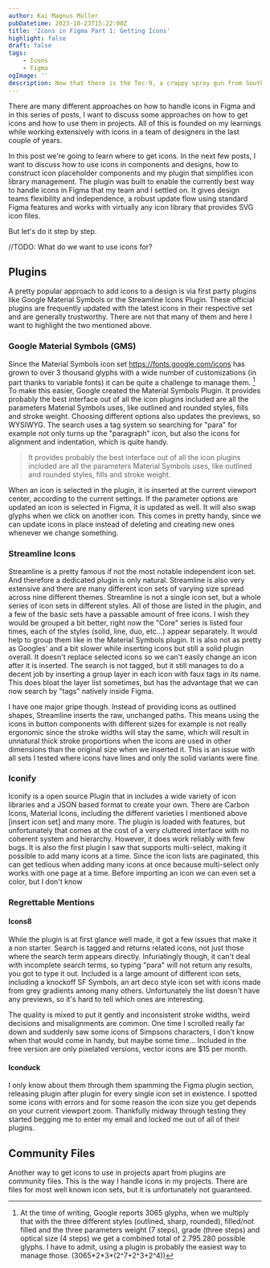 ```yaml
---
author: Kai Magnus Müller
pubDatetime: 2023-10-23T15:22:00Z
title: 'Icons in Figma Part 1: Getting Icons'
highlight: false
draft: false
tags:
    - Icons
    - Figma
ogImage: ''
description: Now that there is the Tec-9, a crappy spray gun from South Miami. This gun is advertised as the most popular gun in American crime. Do you believe that shit?.
---
```


There are many different approaches on how to handle icons in Figma and in this series of posts, I want to discuss some approaches on how to get icons and how to use them in projects. All of this is founded on my learnings while working extensively with icons in a team of designers in the last couple of years.

In this post we're going to learn where to get icons. In the next few posts, I want to discuss how to use icons in components and designs, how to construct icon placeholder components and my plugin that simplifies icon library management. The plugin was built to enable the currently best way to handle icons in Figma that my team and I settled on. It gives design teams flexibility and independence, a robust update flow using standard Figma features and works with virtually any icon library that provides SVG icon files.

But let's do it step by step.

//TODO: What do we want to use icons for?

## Plugins

A pretty popular approach to add icons to a design is via first party plugins like Google Material Symbols or the Streamline Icons Plugin. These official plugins are frequently updated with the latest icons in their respective set and are generally trustworthy. There are not that many of them and here I want to highlight the two mentioned above.

### Google Material Symbols (GMS)

Since the Material Symbols icon set https://fonts.google.com/icons has grown to over 3 thousand glyphs with a wide number of customizations (in part thanks to variable fonts) it can be quite a challenge to manage them. [^1] To make this easier, Google created the Material Symbols Plugin. It provides probably the best interface out of all the icon plugins included are all the parameters Material Symbols uses, like outlined and rounded styles, fills and stroke weight. Choosing different options also updates the previews, so WYSIWYG. The search uses a tag system so searching for "para" for example not only turns up the "paragraph" icon, but also the icons for alignment and indentation, which is quite handy.

> It provides probably the best interface out of all the icon plugins included are all the parameters Material Symbols uses, like outlined and rounded styles, fills and stroke weight.

When an icon is selected in the plugin, it is inserted at the current viewport center, according to the current settings. If the parameter options are updated an icon is selected in Figma, it is updated as well. It will also swap glyphs when we click on another icon. This comes in pretty handy, since we can update icons in place instead of deleting and creating new ones whenever we change something.

### Streamline Icons

Streamline is a pretty famous if not the most notable independent icon set. And therefore a dedicated plugin is only natural. Streamline is also very extensive and there are many different icon sets of varying size spread across nine different themes. Streamline is not a single icon set, but a whole series of icon sets in different styles. All of those are listed in the plugin, and a few of the basic sets have a passable amount of free icons. I wish they would be grouped a bit better, right now the "Core" series is listed four times, each of the styles (solid, line, duo, etc…) appear separately. It would help to group them like in the Material Symbols plugin. It is also not as pretty as Googles' and a bit slower while inserting icons but still a solid plugin overall. It doesn't replace selected icons so we can't easily change an icon after it is inserted. The search is not tagged, but it still manages to do a decent job by inserting a group layer in each icon with faux tags in its name. This does bloat the layer list sometimes, but has the advantage that we can now search by "tags" natively inside Figma.

I have one major gripe though. Instead of providing icons as outlined shapes, Streamline inserts the raw, unchanged paths. This means using the icons in button components with different sizes for example is not really ergonomic since the stroke widths will stay the same, which will result in unnatural thick stroke proportions when the icons are used in other dimensions than the original size when we inserted it. This is an issue with all sets I tested where icons have lines and only the solid variants were fine.

### Iconify

Iconify is a open source Plugin that in includes a wide variety of icon libraries and a JSON based format to create your own. There are Carbon Icons, Material Icons, including the different varieties I mentioned above [insert icon set] and many more. The plugin is loaded with features, but unfortunately that comes at the cost of a very cluttered interface with no coherent system and hierarchy. However, it does work reliably with few bugs. It is also the first plugin I saw that supports multi-select, making it possible to add many icons at a time. Since the icon lists are paginated, this can get tedious when adding many icons at once because multi-select only works with one page at a time. Before importing an icon we can even set a color, but I don't know

### Regrettable Mentions

#### Icons8

While the plugin is at first glance well made, it got a few issues that make it a non starter. Search is tagged and returns related icons, not just those where the search term appears directly. Infuriatingly though, it can't deal with incomplete search terms, so typing "para" will not return any results, you got to type it out. Included is a large amount of different icon sets, including a knockoff SF Symbols, an art deco style icon set with icons made from grey gradients among many others. Unfortunately the list doesn't have any previews, so it's hard to tell which ones are interesting.

The quality is mixed to put it gently and inconsistent stroke widths, weird decisions and misalignments are common. One time I scrolled really far down and suddenly saw some icons of Simpsons characters, I don't know when that would come in handy, but maybe some time… Included in the free version are only pixelated versions, vector icons are $15 per month.

#### Iconduck

I only know about them through them spamming the Figma plugin section, releasing plugin after plugin for every single icon set in existence. I spotted some icons with errors and for some reason the icon size you get depends on your current viewport zoom. Thankfully midway through testing they started begging me to enter my email and locked me out of all of their plugins.

## Community Files

Another way to get icons to use in projects apart from plugins are community files. This is the way I handle icons in my projects. There are files for most well known icon sets, but it is unfortunately not guaranteed.

[^1]: At the time of writing, Google reports 3065 glyphs, when we multiply that with the three different styles (outlined, sharp, rounded), filled/not filled and the three parameters weight (7 steps), grade (three steps) and optical size (4 steps) we get a combined total of 2.795.280 possible glyphs. I have to admit, using a plugin is probably the easiest way to manage those. (3065\*2\*3\*(2^7+2^3+2^4))
